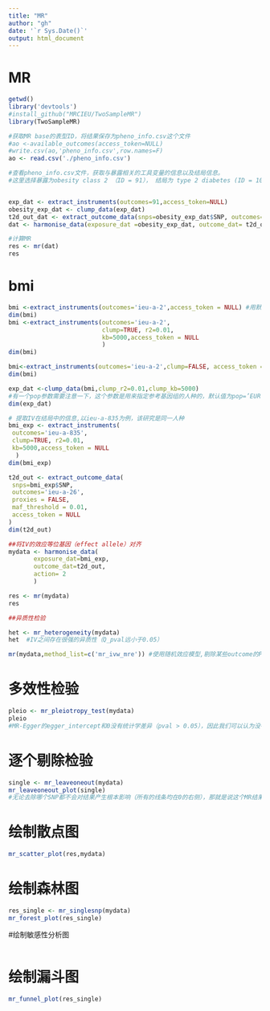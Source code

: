 ```yaml
---
title: "MR"
author: "gh"
date: '`r Sys.Date()`'
output: html_document
---
```

# MR

```r
getwd()
library('devtools')
#install_github("MRCIEU/TwoSampleMR")
library(TwoSampleMR)

#获取MR base的表型ID，将结果保存为pheno_info.csv这个文件
#ao <-available_outcomes(access_token=NULL)
#write.csv(ao,'pheno_info.csv',row.names=F)
ao <- read.csv('./pheno_info.csv')

#查看pheno_info.csv文件，获取与暴露相关的工具变量的信息以及结局信息。
#这里选择暴露为obesity class 2 （ID = 91）， 结局为 type 2 diabetes (ID = 1090)


exp_dat <- extract_instruments(outcomes=91,access_token=NULL)
obesity_exp_dat <- clump_data(exp_dat)
t2d_out_dat <- extract_outcome_data(snps=obesity_exp_dat$SNP, outcomes=1090, access_token=NULL)
dat <- harmonise_data(exposure_dat =obesity_exp_dat, outcome_dat= t2d_out_dat)

#计算MR
res <- mr(dat)
res

```

# bmi

```r
bmi <-extract_instruments(outcomes='ieu-a-2',access_token = NULL) #用默认参数获取IV,clump=TRUE,r2=0.001, kb=10000
dim(bmi)
bmi <-extract_instruments(outcomes='ieu-a-2',
                          clump=TRUE, r2=0.01,
                          kb=5000,access_token = NULL
                          )
dim(bmi)

bmi<-extract_instruments(outcomes='ieu-a-2',clump=FALSE, access_token = NULL)
dim(bmi)

exp_dat <-clump_data(bmi,clump_r2=0.01,clump_kb=5000)
#有一个pop参数需要注意一下，这个参数是用来指定参考基因组的人种的，默认值为pop=’EUR’，也即认为暴露的GWAS是欧洲人群，如果咱们研究的是中国人，则可以设置pop='EAS'
dim(exp_dat)

# 提取IV在结局中的信息,以ieu-a-835为例，该研究是同一人种
bmi_exp <- extract_instruments(
 outcomes='ieu-a-835',
 clump=TRUE, r2=0.01,
 kb=5000,access_token = NULL
  )
dim(bmi_exp)

t2d_out <- extract_outcome_data(
 snps=bmi_exp$SNP,
 outcomes='ieu-a-26',
 proxies = FALSE,
 maf_threshold = 0.01,
 access_token = NULL
)
dim(t2d_out)

##将IV的效应等位基因（effect allele）对齐
mydata <- harmonise_data(
       exposure_dat=bmi_exp,
       outcome_dat=t2d_out,
       action= 2
       )

res <- mr(mydata)
res

##异质性检验

het <- mr_heterogeneity(mydata)
het  #IV之间存在很强的异质性（Q_pval远小于0.05）

mr(mydata,method_list=c('mr_ivw_mre')) #使用随机效应模型,剔除某些outcome的P值非常小的SNP，或者直接使用随机效应模型来估计MR效应量

```


# 多效性检验
```r
pleio <- mr_pleiotropy_test(mydata)
pleio
#MR-Egger的egger_intercept和0没有统计学差异（pval > 0.05），因此我们可以认为没有水平多效性的存在。
```

# 逐个剔除检验
```r
single <- mr_leaveoneout(mydata)
mr_leaveoneout_plot(single)
#无论去除哪个SNP都不会对结果产生根本影响（所有的线条均在0的右侧），那就是说这个MR结果实际是稳健的
```

# 绘制散点图
```r
mr_scatter_plot(res,mydata)
```

# 绘制森林图
```r
res_single <- mr_singlesnp(mydata)
mr_forest_plot(res_single)
```

#绘制敏感性分析图
```r
```

# 绘制漏斗图
```r

mr_funnel_plot(res_single)
```
